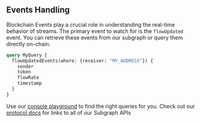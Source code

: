 
## Events Handling

Blockchain Events play a crucial role in understanding the real-time behavior of streams. The primary event to watch for is the `flowUpdated` event. You can retrieve these events from our subgraph or query them directly on-chain.

```graphql
query MyQuery {
  flowUpdatedEvents(where: {receiver: "MY_ADDRESS"}) {
    sender
    token
    flowRate
    timestamp
  }
}
```

<Callout> Use our [console playground](https://console.superfluid.finance/subgraph) to find the right queries for you. Check out our [protocol docs](https://docs.superfluid.finance/superfluid/developers/subgraph) for links to all of our Subgraph APIs  </Callout>